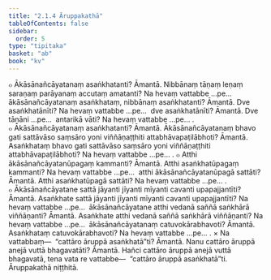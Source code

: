 ```yaml
---
title: "2.1.4 Āruppakathā"
tableOfContents: false
sidebar:
  order: 5
type: "tipitaka"
basket: "ab"
book: "kv"
---
```



<DynamicBreadcrumb />

<Division number="455" book="kv">

<Paragraph number="1566" book="kv">
๐ Ākāsānañcāyatanaṃ asaṅkhatanti? Āmantā. Nibbānaṃ tāṇaṃ leṇaṃ saraṇaṃ parāyanaṃ accutaṃ amatanti? Na hevaṃ vattabbe …pe…  ākāsānañcāyatanaṃ asaṅkhataṃ, nibbānaṃ asaṅkhatanti? Āmantā. Dve asaṅkhatānīti? Na hevaṃ vattabbe …pe…  dve asaṅkhatānīti? Āmantā. Dve tāṇāni …pe…  antarikā vāti? Na hevaṃ vattabbe …pe… .
</Paragraph>

<Paragraph number="1567" book="kv">
๐ Ākāsānañcāyatanaṃ asaṅkhatanti? Āmantā. Ākāsānañcāyatanaṃ bhavo gati sattāvāso saṃsāro yoni viññāṇaṭṭhiti attabhāvapaṭilābhoti? Āmantā. Asaṅkhataṃ bhavo gati sattāvāso saṃsāro yoni viññāṇaṭṭhiti attabhāvapaṭilābhoti? Na hevaṃ vattabbe …pe… .
</Paragraph>

<Paragraph number="1568" book="kv">
๐ Atthi ākāsānañcāyatanūpagaṃ kammanti? Āmantā. Atthi asaṅkhatūpagaṃ kammanti? Na hevaṃ vattabbe …pe…  atthi ākāsānañcāyatanūpagā sattāti? Āmantā. Atthi asaṅkhatūpagā sattāti? Na hevaṃ vattabbe …pe… .
</Paragraph>

<Paragraph number="1569" book="kv">
๐ Ākāsānañcāyatane sattā jāyanti jīyanti mīyanti cavanti upapajjantīti? Āmantā. Asaṅkhate sattā jāyanti jīyanti mīyanti cavanti upapajjantīti? Na hevaṃ vattabbe …pe…  ākāsānañcāyatane atthi vedanā saññā saṅkhārā viññāṇanti? Āmantā. Asaṅkhate atthi vedanā saññā saṅkhārā viññāṇanti? Na hevaṃ vattabbe …pe…  ākāsānañcāyatanaṃ catuvokārabhavoti? Āmantā. Asaṅkhataṃ catuvokārabhavoti? Na hevaṃ vattabbe …pe… .
</Paragraph>

</Division>
<Division number="456" book="kv">

<Paragraph number="1570" book="kv">
× Na vattabbaṃ—  “cattāro āruppā asaṅkhatā”ti? Āmantā. Nanu cattāro āruppā anejā vuttā bhagavatāti? Āmantā. Hañci cattāro āruppā anejā vuttā bhagavatā, tena vata re vattabbe—  “cattāro āruppā asaṅkhatā”ti.

</Paragraph>
</Division>

<Paragraph number="1571" type="center" book="kv">
Āruppakathā niṭṭhitā.
</Paragraph>